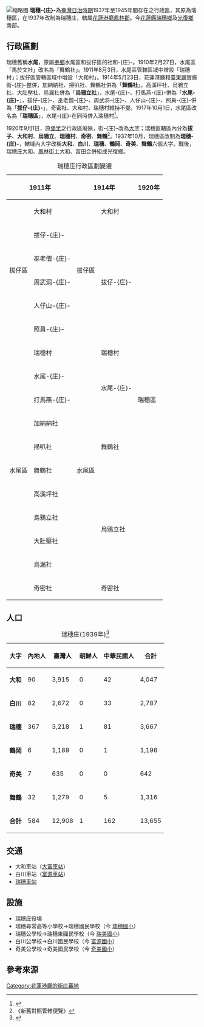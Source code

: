 {{NoteTA|1=zh-hant:瑞穗庄;zh-hans:瑞穗庄;}}

{{japanese|瑞穗庄|みずほしょう|Mizuhoshō}}
[[File:鳳林郡管內圖.jpg|缩略图]]
'''瑞穗-{庄}-'''為[[臺灣日治時期|臺灣日治時期]]1937年至1945年間存在之行政區，其原為瑞穗區，在1937年改制為瑞穗庄，轄屬[[花蓮港廳|花蓮港廳]][[鳳林郡|鳳林郡]]。今[[花蓮縣|花蓮縣]][[瑞穗鄉|瑞穗鄉]]及[[光復鄉|光復鄉]]南部。

==行政區劃==
瑞穗舊稱'''水尾'''，原屬[[新鄉|奉鄉]]水尾區和拔仔區的社和-{庄}-。1910年2月27日，水尾區「馬於文社」改名為「舞鶴社」。1911年8月3日，水尾區管轄區域中增設「瑞穗村」；拔仔區管轄區域中增設「大和村」。1914年5月23日，花蓮港廳和[[臺東廳|臺東廳]]實施街-{庄}-整併，加納納社、掃叭社、舞鶴社併為「'''舞鶴社'''」，高溪坪社、烏鴉立社、大肚壓社、烏漏社併為「'''烏鴉立社'''」，水尾-{庄}-、打馬燕-{庄}-併為「'''水尾-{庄}-'''」，拔仔-{庄}-、巫老僧-{庄}-、周武洞-{庄}-、人仔山-{庄}-、照員-{庄}-併為「'''拔仔-{庄}-'''」，奇密社、大和村、瑞穗村維持不變。1917年10月1日，水尾區改名為「'''瑞穗區'''」，水尾-{庄}-在同時併入瑞穗村<ref>{{Cite book|title=臺灣史料稿本 花蓮港廳ノ管轄區域幷ニ街-{庄}-社名等ヲ改ム|last=臺灣總督府史料編纂會|first=|publisher=|year=1917|isbn=|location=|pages=}}</ref>。

1920年9月1日，原[[堡里鄉澚|堡里]]之行政區廢除，街-{庄}-改為[[大字_(行政區劃)|大字]]；瑞穗區轄區內分為'''拔子'''、'''大和村'''、'''烏鴉立'''、'''瑞穗村'''、'''奇密'''、'''舞鶴'''<ref>《新舊對照管轄便覽》</ref>。1937年10月，瑞穗區改制為'''瑞穗-{庄}-'''，轄域內大字改稱'''大和'''、'''白川'''、'''瑞穗'''、'''鶴岡'''、'''奇美'''、'''舞鶴'''六個大字。戰後，瑞穗庄大和、[[鳳林街|鳳林街]]上大和、富田合併組成光復鄉。
{| class="wikitable"
|+瑞穗庄行政區劃變遷
! colspan="2" |1911年
! colspan="2" |1914年
! colspan="2" |1920年
! colspan="2" |1937年
! colspan="2" |2020年
|-
| rowspan="6" |拔仔區
|大和村
| rowspan="6" |拔仔區
|大和村
| rowspan="17" |瑞穗區
|大和村
| rowspan="17" |瑞穗庄
|大和
|光復鄉
|大豐村、大富村、富興村
|-
|拔仔-{庄}-
| rowspan="5" |拔仔-{庄}-
| rowspan="5" |拔子
| rowspan="5" |白川
| rowspan="16" |瑞穗鄉
| rowspan="5" |富源村、富民村
|-
|巫老僧-{庄}-
|-
|周武洞-{庄}-
|-
|人仔山-{庄}-
|-
|照員-{庄}-
|-
| rowspan="11" |水尾區
|瑞穗村
| rowspan="11" |水尾區
|瑞穗村
| rowspan="3" |瑞穗村
| rowspan="3" |瑞穗
| rowspan="3" |瑞穗村、瑞北村、瑞良村、瑞美村、瑞祥村
|-
|水尾-{庄}-
| rowspan="2" |水尾-{庄}-
|-
|打馬燕-{庄}-
|-
|加納納社
| rowspan="3" |舞鶴社
| rowspan="3" |舞鶴
| rowspan="3" |舞鶴
| rowspan="3" |舞鶴村
|-
|掃叭社
|-
|舞鶴社
|-
|高溪坪社
| rowspan="4" |烏鴉立社
| rowspan="4" |烏鴉立
| rowspan="4" |鶴岡
| rowspan="4" |鶴岡村
|-
|烏鴉立社
|-
|大肚壓社
|-
|烏漏社
|-
|奇密社
|奇密社
|奇密
|奇美
|奇美村
|}

== 人口 ==
{| class="wikitable"
|+瑞穗庄(1939年)<ref>{{Cite book|title=臺灣常住戶口統計|last=臺灣總督官房企畫部|first=|publisher=|year=1939|isbn=|location=|pages=}}</ref>
!大字
!內地人
!臺灣人
!朝鮮人
!中華民國人
!合計
|-
|'''大和'''
|90
|3,915
|0
|42
|4,047
|-
|'''白川'''
|82
|2,672
|0
|33
|2,787
|-
|'''瑞穗'''
|367
|3,218
|1
|81
|3,667
|-
|'''鶴岡'''
|6
|1,189
|0
|1
|1,196
|-
|'''奇美'''
|7
|635
|0
|0
|642
|-
|'''舞鶴'''
|32
|1,279
|0
|5
|1,316
|-
|'''合計'''
|584
|12,908
|1
|162
|13,655
|}

== 交通 ==

* 大和車站（[[大橋車站|大富車站]]）
* 白川車站（[[富源車站|富源車站]]）
* [[瑞穗車站_(臺灣)|瑞穗車站]]

== 設施 ==

* 瑞穗庄役場
* 瑞穗尋常高等小學校→瑞穗國民學校（今 [[花蓮縣瑞穗鄉瑞穗國民小學|瑞穗國小]]）
* 瑞穗公學校→瑞穗東國民學校（今 [[花蓮縣瑞穗鄉瑞美國民小學|瑞美國小]]）
* 白川公學校→白川國民學校（今 [[花蓮縣瑞穗鄉富源國民小學|富源國小]]）
* 奇美公學校→奇美國民學校（今 [[花蓮縣瑞穗鄉奇美國民小學|奇美國小]]）

== 參考來源 ==
{{reflist}}
{{花蓮港廳}}
[[Category:花蓮港廳的街庄蕃地|Category:花蓮港廳的街庄蕃地]]
